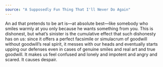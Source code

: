 ```yaml
---
source: "A Supposedly Fun Thing That I'll Never Do Again"
---
```


An ad that pretends to be art is—at absolute best—like somebody who smiles warmly at you only because he wants something from you. This is dishonest, but what’s sinister is the cumulative effect that such dishonesty has on us: since it offers a perfect facsimile or simulacrum of goodwill without goodwill’s real spirit, it messes with our heads and eventually starts upping our defenses even in cases of genuine smiles and real art and true goodwill. It makes us feel confused and lonely and impotent and angry and scared. It causes despair.
